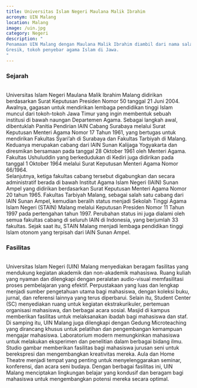 ```yaml
---
title: Universitas Islam Negeri Maulana Malik Ibrahim
acronym: UIN Malang
location: Malang
image: /uin.jpg
category: Negeri
description: "
Penamaan UIN Malang dengan Maulana Malik Ibrahim diambil dari nama salah seorang Walisongo yang dikenal sebagai Sunan
Gresik, tokoh penyebar agama Islam di Jawa.
"
---
```


<h3 class="text-center text-3xl font-bold">Sejarah</h3>
<br />
Universitas Islam Negeri Maulana Malik Ibrahim Malang didirikan berdasarkan Surat Keputusan Presiden Nomor 50 tanggal
21 Juni 2004. Awalnya, gagasan untuk mendirikan lembaga pendidikan tinggi Islam muncul dari tokoh-tokoh Jawa Timur
yang ingin membentuk sebuah institusi di bawah naungan Departemen Agama. Sebagai langkah awal, dibentuklah Panitia
Pendirian IAIN Cabang Surabaya melalui Surat Keputusan Menteri Agama Nomor 17 Tahun 1961, yang bertugas untuk
mendirikan Fakultas Syari’ah di Surabaya dan Fakultas Tarbiyah di Malang. Keduanya merupakan cabang dari IAIN Sunan
Kalijaga Yogyakarta dan diresmikan bersamaan pada tanggal 28 Oktober 1961 oleh Menteri Agama. Fakultas Ushuluddin
yang berkedudukan di Kediri juga didirikan pada tanggal 1 Oktober 1964 melalui Surat Keputusan Menteri Agama Nomor
66/1964.
<br />
Selanjutnya, ketiga fakultas cabang tersebut digabungkan dan secara administratif berada di bawah Institut Agama
Islam Negeri (IAIN) Sunan Ampel yang didirikan berdasarkan Surat Keputusan Menteri Agama Nomor 20 tahun 1965.
Fakultas Tarbiyah Malang, sebagai salah satu cabang dari IAIN Sunan Ampel, kemudian beralih status menjadi Sekolah
Tinggi Agama Islam Negeri (STAIN) Malang melalui Keputusan Presiden Nomor 11 Tahun 1997 pada pertengahan tahun 1997.
Perubahan status ini juga dialami oleh semua fakultas cabang di seluruh IAIN di Indonesia, yang berjumlah 33 fakultas.
Sejak saat itu, STAIN Malang menjadi lembaga pendidikan tinggi Islam otonom yang terpisah dari IAIN Sunan Ampel.

<br />
<h3 class="text-center text-3xl font-bold">Fasilitas</h3>
<br />
Universitas Islam Negeri (UIN) Malang menyediakan beragam fasilitas yang mendukung kegiatan akademik dan non-akademik
mahasiswa. Ruang kuliah yang nyaman dan dilengkapi dengan peralatan audio-visual memfasilitasi proses pembelajaran
yang efektif. Perpustakaan yang luas dan lengkap menjadi sumber pengetahuan utama bagi mahasiswa, dengan koleksi buku,
jurnal, dan referensi lainnya yang terus diperbarui. Selain itu, Student Center (SC) menyediakan ruang untuk kegiatan
ekstrakurikuler, pertemuan organisasi mahasiswa, dan berbagai acara sosial. Masjid di kampus memberikan fasilitas
untuk melaksanakan ibadah bagi mahasiswa dan staf.
<br />
Di samping itu, UIN Malang juga dilengkapi dengan Gedung Microteaching yang dirancang khusus untuk pelatihan dan
pengembangan kemampuan mengajar mahasiswa. Laboratorium modern memungkinkan mahasiswa untuk melakukan eksperimen dan
penelitian dalam berbagai bidang ilmu. Studio gambar memberikan fasilitas bagi mahasiswa jurusan seni untuk
berekspresi dan mengembangkan kreativitas mereka. Aula dan Home Theatre menjadi tempat yang penting untuk
menyelenggarakan seminar, konferensi, dan acara seni budaya. Dengan berbagai fasilitas ini, UIN Malang menciptakan
lingkungan belajar yang kondusif dan beragam bagi mahasiswa untuk mengembangkan potensi mereka secara optimal.